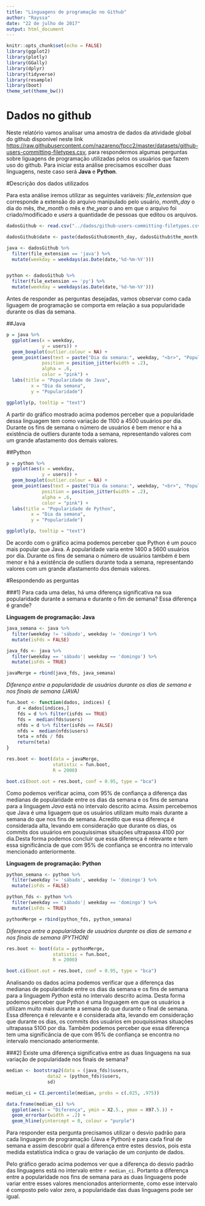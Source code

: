 ```yaml
---
title: "Linguagens de programação no Github"
author: "Rayssa"
date: "22 de julho de 2017"
output: html_document
---
```


```r
knitr::opts_chunk$set(echo = FALSE)
library(ggplot2)
library(plotly)
library(GGally)
library(dplyr)
library(tidyverse)
library(resample)
library(boot) 
theme_set(theme_bw())
```

# Dados no github

Neste relatório vamos analisar uma amostra de dados da atividade global do github disponível neste link <https://raw.githubusercontent.com/nazareno/fpcc2/master/datasets/github-users-committing-filetypes.csv>, para respondermos algumas perguntas sobre liguagens de programação utilizadas pelos os usuários que fazem uso do github. Para iniciar esta análise precisamos escolher duas linguagens, neste caso será **Java** e **Python**.


#Descrição dos dados utilizados

Para esta análise iremos utilizar as seguintes variáveis: *file_extension* que corresponde a extensão do arquivo manipulado pelo usuário, *month_day* o dia do mês, *the_month* o mês e *the_year* o ano em que o arquivo foi criado/modificado e *users* a quantidade de pessoas que editou os arquivos.


```r
dadosGithub <- read.csv("../dados/github-users-committing-filetypes.csv")

dadosGithub$date <- paste(dadosGithub$month_day, dadosGithub$the_month, dadosGithub$the_year, sep = "-")

java <- dadosGithub %>% 
  filter(file_extension == 'java') %>% 
  mutate(weekday = weekdays(as.Date(date,'%d-%m-%Y')))


python <- dadosGithub %>% 
  filter(file_extension == 'py') %>% 
  mutate(weekday = weekdays(as.Date(date,'%d-%m-%Y')))

```

Antes de responder as perguntas desejadas, vamos observar como cada liguagem de programação se comporta em relação a sua popularidade durante os dias da semana.

##Java

```r

p = java %>% 
  ggplot(aes(x = weekday, 
             y = users)) + 
  geom_boxplot(outlier.colour = NA) +
  geom_point(aes(text = paste("Dia da semana:", weekday, "<br>", "Popularidade:", users)),
             position = position_jitter(width = .2), 
             alpha = .6, 
             color = "pink") +
  labs(title = "Popularidade de Java", 
         x = "Dia da semana", 
         y = "Popularidade")

ggplotly(p, tooltip = "text")
```

A partir do gráfico mostrado acima podemos perceber que a popularidade dessa linguagem tem como variação de 1100 a 4500 usuários por dia. Durante os fins de semana o número de usuários é bem menor e há a existência de outliers durante toda a semana, representando valores com um grande afastamento dos demais valores.


##Python

```r
p = python %>%
  ggplot(aes(x = weekday,
             y = users)) +
  geom_boxplot(outlier.colour = NA) +
  geom_point(aes(text = paste("Dia da semana:", weekday, "<br>", "Popularidade:", users)),
             position = position_jitter(width = .2),
             alpha = .6,
             color = "pink") +
  labs(title = "Popularidade de Python",
         x = "Dia da semana",
         y = "Popularidade")

ggplotly(p, tooltip = "text")
```

De acordo com o gráfico acima podemos perceber que Python é um pouco mais popular que Java. A popularidade varia entre 1400 a 5600 usuários por dia. Durante os fins de semana o número de usuários também é bem menor e há a existência de outliers durante toda a semana, representando valores com um grande afastamento dos demais valores.


#Respondendo as perguntas

###1) Para cada uma delas, há uma diferença significativa na sua popularidade durante a semana e durante o fim de semana? Essa diferença é grande?

**Linguagem de programação: Java**

```r
java_semana <- java %>% 
  filter(weekday != 'sábado', weekday != 'domingo') %>% 
  mutate(isFds = FALSE)

java_fds <- java %>% 
  filter(weekday == 'sábado'| weekday == 'domingo') %>% 
  mutate(isFds = TRUE)

javaMerge = rbind(java_fds, java_semana)
```


  *Diferença entre a popularidade de usuários durante os dias de semana e nos finais de semana (JAVA)*

```r
fun.boot <- function(dados, indices) {
    d = dados[indices,]
    fds = d %>% filter(isFds == TRUE) 
    fds =  median(fds$users)
    nfds = d %>% filter(isFds == FALSE) 
    nfds =  median(nfds$users)
    teta = nfds / fds
    return(teta)
}

res.boot <- boot(data = javaMerge, 
                 statistic = fun.boot, 
                 R = 2000)

boot.ci(boot.out = res.boot, conf = 0.95, type = "bca")

```

Como podemos verificar acima, com 95% de confiança a diferença das medianas de popularidade entre os dias da semana e os fins de semana para a linguagem *Java* está no intervalo descrito acima. Assim percebemos que Java é uma liguagem que os usuários utilizam muito mais durante a semana do que nos fins de semana. Acredito que essa diferença é considerada alta, levando em consideração que durante os dias, os commits dos usuários em pouquíssimas situações ultrapassa 4100 por dia.Desta forma podemos concluir que essa diferença é relevante e tem essa significância de que com 95% de confiança se encontra no intervalo mencionado anteriormente.


**Linguagem de programação: Python**


```r
python_semana <- python %>% 
  filter(weekday != 'sábado', weekday != 'domingo') %>% 
  mutate(isFds = FALSE)

python_fds <- python %>% 
  filter(weekday == 'sábado'| weekday == 'domingo') %>% 
  mutate(isFds = TRUE)

pythonMerge = rbind(python_fds, python_semana)
```


*Diferença entre a popularidade de usuários durante os dias de semana e nos finais de semana (PYTHON)*

```r
res.boot <- boot(data = pythonMerge, 
                 statistic = fun.boot, 
                 R = 2000)

boot.ci(boot.out = res.boot, conf = 0.95, type = "bca")

```

Analisando os dados acima podemos verificar que a diferença das medianas de popularidade entre os dias da semana e os fins de semana para a linguagem *Python* está no intervalo descrito acima. Desta forma podemos perceber que Python é uma linguagem em que os usuários a utilizam muito mais durante a semana do que durante o final de semana. Essa diferença é relevante e é considerada alta, levando em consideração que durante os dias, os commits dos usuários em pouquíssimas situações ultrapassa 5100 por dia. Também podemos perceber que essa diferença tem uma significância de que com 95% de confiança se encontra no intervalo mencionado anteriormente.
 

###2) Existe uma diferença significativa entre as duas linguagens na sua variação de popularidade nos finais de semana?

```r
median <- bootstrap2(data = (java_fds)$users, 
               data2 = (python_fds)$users,
               sd)

median_ci = CI.percentile(median, probs = c(.025, .975))

data.frame(median_ci) %>% 
  ggplot(aes(x = "Diferença", ymin = X2.5., ymax = X97.5.)) + 
  geom_errorbar(width = .2) + 
  geom_hline(yintercept = 0, colour = "purple")

```


Para responder esta pergunta precisamos utilizar o desvio padrão para cada linguagem de programação (Java e Python) e para cada final de semana e assim descobrir qual a diferença entre estes desvios, pois esta medida estatística indica o grau de variação de um conjunto de dados.

Pelo gráfico gerado acima podemos ver que a diferença do desvio padrão das linguagens está no intervalo entre `r median_ci`. Portanto a diferença entre a popularidade nos fins de semana para as duas linguagens pode variar entre esses valores mencionados anteriormente, como esse intervalo é composto pelo valor zero, a popularidade das duas linguagens pode ser igual.



